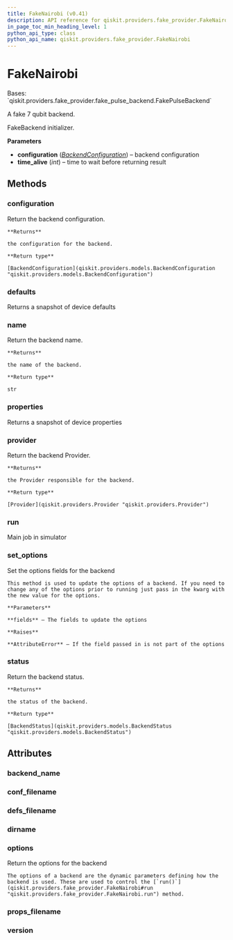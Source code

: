 ```yaml
---
title: FakeNairobi (v0.41)
description: API reference for qiskit.providers.fake_provider.FakeNairobi in qiskit v0.41
in_page_toc_min_heading_level: 1
python_api_type: class
python_api_name: qiskit.providers.fake_provider.FakeNairobi
---
```


# FakeNairobi

<Class id="qiskit.providers.fake_provider.FakeNairobi" isDedicatedPage={true} github="https://github.com/qiskit/qiskit/tree/stable/0.23/qiskit/providers/fake_provider/backends/nairobi/fake_nairobi.py" signature="FakeNairobi" modifiers="class">
  Bases: `qiskit.providers.fake_provider.fake_pulse_backend.FakePulseBackend`

  A fake 7 qubit backend.

  FakeBackend initializer.

  **Parameters**

  *   **configuration** ([*BackendConfiguration*](qiskit.providers.models.BackendConfiguration "qiskit.providers.models.BackendConfiguration")) – backend configuration
  *   **time\_alive** (*int*) – time to wait before returning result

  ## Methods

  <span id="qiskit-providers-fake-provider-fakenairobi-configuration" />

  ### configuration

  <Function id="qiskit.providers.fake_provider.FakeNairobi.configuration" signature="FakeNairobi.configuration()">
    Return the backend configuration.

    **Returns**

    the configuration for the backend.

    **Return type**

    [BackendConfiguration](qiskit.providers.models.BackendConfiguration "qiskit.providers.models.BackendConfiguration")
  </Function>

  <span id="qiskit-providers-fake-provider-fakenairobi-defaults" />

  ### defaults

  <Function id="qiskit.providers.fake_provider.FakeNairobi.defaults" signature="FakeNairobi.defaults()">
    Returns a snapshot of device defaults
  </Function>

  <span id="qiskit-providers-fake-provider-fakenairobi-name" />

  ### name

  <Function id="qiskit.providers.fake_provider.FakeNairobi.name" signature="FakeNairobi.name()">
    Return the backend name.

    **Returns**

    the name of the backend.

    **Return type**

    str
  </Function>

  <span id="qiskit-providers-fake-provider-fakenairobi-properties" />

  ### properties

  <Function id="qiskit.providers.fake_provider.FakeNairobi.properties" signature="FakeNairobi.properties()">
    Returns a snapshot of device properties
  </Function>

  <span id="qiskit-providers-fake-provider-fakenairobi-provider" />

  ### provider

  <Function id="qiskit.providers.fake_provider.FakeNairobi.provider" signature="FakeNairobi.provider()">
    Return the backend Provider.

    **Returns**

    the Provider responsible for the backend.

    **Return type**

    [Provider](qiskit.providers.Provider "qiskit.providers.Provider")
  </Function>

  <span id="qiskit-providers-fake-provider-fakenairobi-run" />

  ### run

  <Function id="qiskit.providers.fake_provider.FakeNairobi.run" signature="FakeNairobi.run(run_input, **kwargs)">
    Main job in simulator
  </Function>

  <span id="qiskit-providers-fake-provider-fakenairobi-set-options" />

  ### set\_options

  <Function id="qiskit.providers.fake_provider.FakeNairobi.set_options" signature="FakeNairobi.set_options(**fields)">
    Set the options fields for the backend

    This method is used to update the options of a backend. If you need to change any of the options prior to running just pass in the kwarg with the new value for the options.

    **Parameters**

    **fields** – The fields to update the options

    **Raises**

    **AttributeError** – If the field passed in is not part of the options
  </Function>

  <span id="qiskit-providers-fake-provider-fakenairobi-status" />

  ### status

  <Function id="qiskit.providers.fake_provider.FakeNairobi.status" signature="FakeNairobi.status()">
    Return the backend status.

    **Returns**

    the status of the backend.

    **Return type**

    [BackendStatus](qiskit.providers.models.BackendStatus "qiskit.providers.models.BackendStatus")
  </Function>

  ## Attributes

  ### backend\_name

  <Attribute id="qiskit.providers.fake_provider.FakeNairobi.backend_name" attributeValue="'fake_nairobi'" />

  ### conf\_filename

  <Attribute id="qiskit.providers.fake_provider.FakeNairobi.conf_filename" attributeValue="'conf_nairobi.json'" />

  ### defs\_filename

  <Attribute id="qiskit.providers.fake_provider.FakeNairobi.defs_filename" attributeValue="'defs_nairobi.json'" />

  ### dirname

  <Attribute id="qiskit.providers.fake_provider.FakeNairobi.dirname" attributeValue="'/home/runner/work/qiskit/qiskit/.tox/docs/lib/python3.8/site-packages/qiskit/providers/fake_provider/backends/nairobi'" />

  ### options

  <Attribute id="qiskit.providers.fake_provider.FakeNairobi.options">
    Return the options for the backend

    The options of a backend are the dynamic parameters defining how the backend is used. These are used to control the [`run()`](qiskit.providers.fake_provider.FakeNairobi#run "qiskit.providers.fake_provider.FakeNairobi.run") method.
  </Attribute>

  ### props\_filename

  <Attribute id="qiskit.providers.fake_provider.FakeNairobi.props_filename" attributeValue="'props_nairobi.json'" />

  ### version

  <Attribute id="qiskit.providers.fake_provider.FakeNairobi.version" attributeValue="1" />
</Class>

